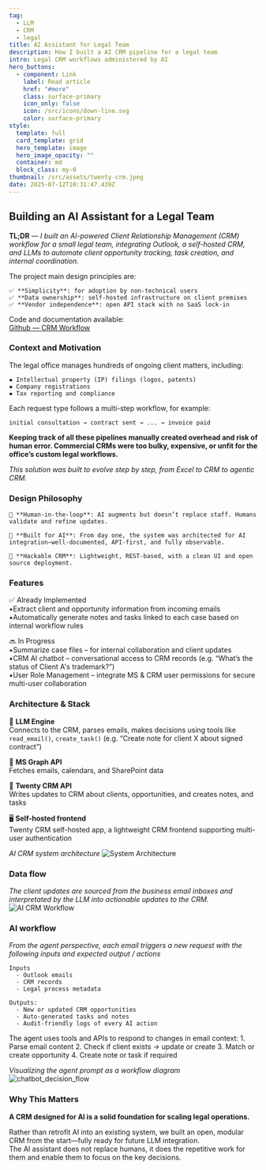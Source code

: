 ```yaml
---
tag:
  - LLM
  - CRM
  - legal
title: AI Assistant for Legal Team
description: How I built a AI CRM pipeline for a legal team
intro: Legal CRM workflows administered by AI
hero_buttons:
  - component: Link
    label: Read article
    href: "#more"
    class: surface-primary
    icon_only: false
    icon: /src/icons/down-line.svg
    color: surface-primary
style:
  template: full
  card_template: grid
  hero_template: image
  hero_image_opacity: ""
  container: md
  block_class: my-0
thumbnail: /src/assets/twenty-crm.jpeg
date: 2025-07-12T10:31:47.439Z
---
```


## Building an AI Assistant for a Legal Team

**TL;DR** — *I built an AI-powered Client Relationship Management (CRM) workflow for a small legal team, integrating Outlook, a self-hosted CRM, and LLMs to automate client opportunity tracking, task creation, and internal coordination.*

The project main design principles are:

    ✅ **Simplicity**: for adoption by non-technical users  
    ✅ **Data ownership**: self-hosted infrastructure on client premises  
    ✅ **Vendor independence**: open API stack with no SaaS lock-in  

Code and documentation available:  
[Github — CRM Workflow](https://github.com/eolecvk/trustlink-workflow)


### Context and Motivation

The legal office manages hundreds of ongoing client matters, including:  

    ▪️ Intellectual property (IP) filings (logos, patents)  
    ▪️ Company registrations  
    ▪️ Tax reporting and compliance    

Each request type follows a multi-step workflow, for example:
```
initial consultation → contract sent → ... → invoice paid
```

**Keeping track of all these pipelines manually created overhead and risk of human error. Commercial CRMs were too bulky, expensive, or unfit for the office’s custom legal workflows.**

*This solution was built to evolve step by step, from Excel to CRM to agentic CRM.*


### Design Philosophy


    🔁 **Human-in-the-loop**: AI augments but doesn’t replace staff. Humans validate and refine updates.

    🔧 **Built for AI**: From day one, the system was architected for AI integration—well-documented, API-first, and fully observable.

    🧩 **Hackable CRM**: Lightweight, REST-based, with a clean UI and open source deployment.


### Features

✅ Already Implemented  
    ▪️Extract client and opportunity information from incoming emails  
    ▪️Automatically generate notes and tasks linked to each case based on internal workflow rules  

🔜 In Progress    
    ▪️Summarize case files – for internal collaboration and client updates  
    ▪️CRM AI chatbot – conversational access to CRM records (e.g. “What’s the status of Client A's trademark?”)  
    ▪️User Role Management – integrate MS & CRM user permissions for secure multi-user collaboration


### Architecture & Stack

🧠 **LLM Engine**  
Connects to the CRM, parses emails, makes decisions using tools like `read_email()`, `create_task()`
(e.g. “Create note for client X about signed contract”)

📩 **MS Graph API**  
Fetches emails, calendars, and SharePoint data

📂 **Twenty CRM API**  
Writes updates to CRM about clients, opportunities, and creates notes, and tasks

🖥️ **Self-hosted frontend**  
Twenty CRM self-hosted app, a lightweight CRM frontend supporting multi-user authentication


*AI CRM system architecture*
![System Architecture](/src/assets/ai-crm-sys-architecture.png)


### Data flow 

*The client updates are sourced from the business email inboxes and interpretated by the LLM into actionable updates to the CRM.*  
![AI CRM Workflow](/src/assets/crm-ai-mermaid.png)

### AI workflow

*From the agent perspective, each email triggers a new request with the following inputs and expected output / actions*
```
Inputs
  - Outlook emails  
  - CRM records  
  - Legal process metadata  

Outputs:
  - New or updated CRM opportunities
  - Auto-generated tasks and notes
  - Audit-friendly logs of every AI action
```

The agent uses tools and APIs to respond to changes in email context: 
    1. Parse email content
    2. Check if client exists → update or create
    3. Match or create opportunity
    4. Create note or task if required


*Visualizing the agent prompt as a workflow diagram*
![chatbot_decision_flow](/src/assets/crm_agent_workflow.png)





### Why This Matters

**A CRM designed for AI is a solid foundation for scaling legal operations.**

Rather than retrofit AI into an existing system, we built an open, modular CRM from the start—fully ready for future LLM integration.  
The AI assistant does not replace humans, it does the repetitive work for them and enable them to focus on the key decisions.

<br />
<br />